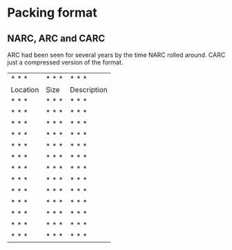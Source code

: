 # Packing format

## NARC, ARC and CARC

ARC had been seen for several years by the time NARC rolled around. CARC just a compressed version of the format.

|     |     |     |
| --- | --- | --- |
| * * * | * * * | * * * |
| Location | Size | Description |
| * * * | * * * | * * * |
| * * * | * * * | * * * |
| * * * | * * * | * * * |
| * * * | * * * | * * * |
| * * * | * * * | * * * |
| * * * | * * * | * * * |
| * * * | * * * | * * * |
| * * * | * * * | * * * |
| * * * | * * * | * * * |
| * * * | * * * | * * * |
| * * * | * * * | * * * |
| * * * | * * * | * * * |
| * * * | * * * | * * * |